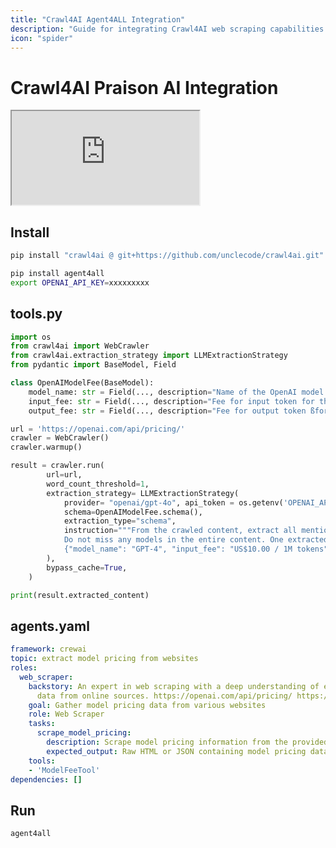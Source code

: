```yaml
---
title: "Crawl4AI Agent4ALL Integration"
description: "Guide for integrating Crawl4AI web scraping capabilities with Agent4ALL agents, enabling structured data extraction from websites"
icon: "spider"
---
```


# Crawl4AI Praison AI Integration

<div className="relative w-full aspect-video">
  <iframe
    className="absolute top-0 left-0 w-full h-full"
    src="https://www.youtube.com/embed/KAvuVUh0XU8"
    title="YouTube video player"
    allow="accelerometer; autoplay; clipboard-write; encrypted-media; gyroscope; picture-in-picture"
    allowFullScreen
  ></iframe>
</div>

## Install

```bash
pip install "crawl4ai @ git+https://github.com/unclecode/crawl4ai.git" transformers torch nltk
```

```bash
pip install agent4all
export OPENAI_API_KEY=xxxxxxxxx
```

## tools.py

```python
import os
from crawl4ai import WebCrawler
from crawl4ai.extraction_strategy import LLMExtractionStrategy
from pydantic import BaseModel, Field

class OpenAIModelFee(BaseModel):
    model_name: str = Field(..., description="Name of the OpenAI model.")
    input_fee: str = Field(..., description="Fee for input token for the OpenAI model.")
    output_fee: str = Field(..., description="Fee for output token ßfor the OpenAI model.")

url = 'https://openai.com/api/pricing/'
crawler = WebCrawler()
crawler.warmup()

result = crawler.run(
        url=url,
        word_count_threshold=1,
        extraction_strategy= LLMExtractionStrategy(
            provider= "openai/gpt-4o", api_token = os.getenv('OPENAI_API_KEY'), 
            schema=OpenAIModelFee.schema(),
            extraction_type="schema",
            instruction="""From the crawled content, extract all mentioned model names along with their fees for input and output tokens. 
            Do not miss any models in the entire content. One extracted model JSON format should look like this: 
            {"model_name": "GPT-4", "input_fee": "US$10.00 / 1M tokens", "output_fee": "US$30.00 / 1M tokens"}."""
        ),            
        bypass_cache=True,
    )

print(result.extracted_content)
```

## agents.yaml

```yaml
framework: crewai
topic: extract model pricing from websites
roles:
  web_scraper:
    backstory: An expert in web scraping with a deep understanding of extracting structured
      data from online sources. https://openai.com/api/pricing/ https://www.anthropic.com/pricing https://cohere.com/pricing
    goal: Gather model pricing data from various websites
    role: Web Scraper
    tasks:
      scrape_model_pricing:
        description: Scrape model pricing information from the provided list of websites.
        expected_output: Raw HTML or JSON containing model pricing data.
    tools:
    - 'ModelFeeTool'
dependencies: []
```

## Run

```bash
agent4all
```
